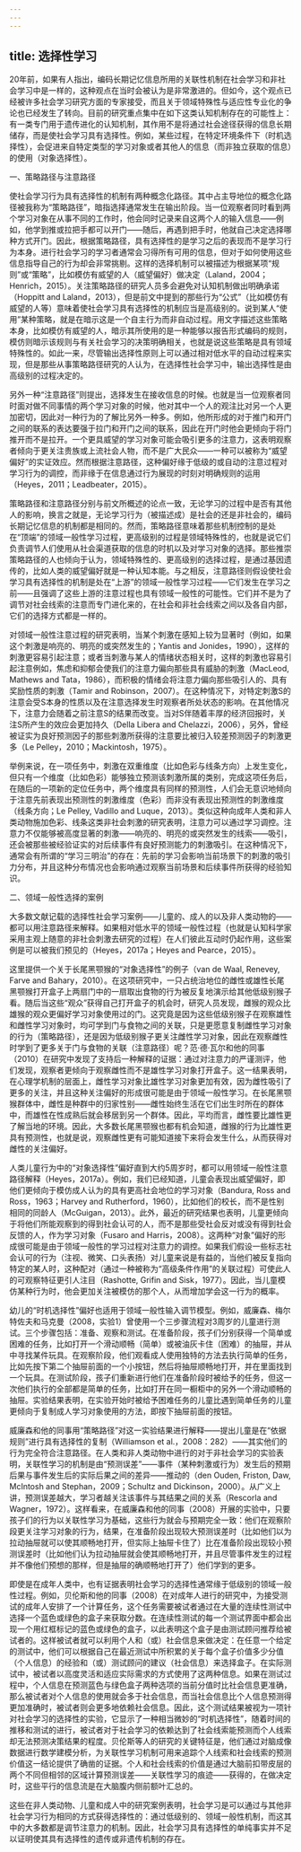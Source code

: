 ```yaml
---
---
---
```

title: 选择性学习
---




20年前，如果有人指出，编码长期记忆信息所用的关联性机制在社会学习和非社会学习中是一样的，这种观点在当时会被认为是非常激进的。但如今，这个观点已经被许多社会学习研究方面的专家接受，而且关于领域特殊性与适应性专业化的争论也已经发生了转向。目前的研究重点集中在如下这类认知机制存在的可能性上：有一类专门用于遗传进化的认知机制，其作用不是将通过社会途径获得的信息长期储存，而是使社会学习具有选择性。例如，某些过程，在特定环境条件下（时机选择性），会促进来自特定类型的学习对象或者其他人的信息（而非独立获取的信息）的使用（对象选择性）。





一、策略路径与注意路径


使社会学习行为具有选择性的机制有两种概念化路径。其中占主导地位的概念化路径被我称为“策略路径”，暗指选择通常发生在输出阶段。当一位观察者同时看到两个学习对象在从事不同的工作时，他会同时记录来自这两个人的输入信息——例如，他学到推或拉把手都可以开门——随后，再遇到把手时，他就自己决定选择哪种方式开门。因此，根据策略路径，具有选择性的是学习之后的表现而不是学习行为本身。进行社会学习的学习者通常会习得所有可用的信息，但对于如何使用这些信息指导自己的行为却会非常挑剔。这样的选择机制可以被描述为根据某项“规则”或“策略”，比如模仿有威望的人（威望偏好）做决定（Laland，2004；Henrich，2015）。关注策略路径的研究人员多会避免对认知机制做出明确承诺（Hoppitt and Laland，2013），但是前文中提到的那些行为“公式”（比如模仿有威望的人等）意味着使社会学习具有选择性的机制应当是高级别的。说到某人“使用”某种策略，就是在暗示这是一个自主行为而非自动过程。用文字描述这些策略本身，比如模仿有威望的人，暗示其所使用的是一种能够以报告形式编码的规则，模仿则暗示该规则与有关社会学习的决策明确相关，也就是说这些策略是具有领域特殊性的。如此一来，尽管输出选择性原则上可以通过相对低水平的自动过程来实现，但是那些从事策略路径研究的人认为，在选择性社会学习中，输出选择性是由高级别的过程决定的。

另外一种“注意路径”则提出，选择发生在接收信息的时候。也就是当一位观察者同时面对做不同事情的两个学习对象的时候，他对其中一个人的观注比对另一个人更加密切，因此对一种行为的了解比另外一种多。例如，他所形成的对于推门和开门之间的联系的表达要强于拉门和开门之间的联系，因此在开门时他会更倾向于将门推开而不是拉开。一个更具威望的学习对象可能会吸引更多的注意力，这表明观察者倾向于更关注贵族或上流社会人物，而不是广大民众——一种可以被称为“威望偏好”的实证效应。然而根据注意路径，这种偏好缘于低级的或自动的注意过程对学习行为的调控，而非缘于在信息通过行为展现的时刻对明确规则的运用（Heyes，2011；Leadbeater，2015）。

策略路径和注意路径分别与前文所概述的论点一致，无论学习的过程中是否有其他人的影响，换言之就是，无论学习行为（被描述成）是社会的还是非社会的，编码长期记忆信息的机制都是相同的。然而，策略路径意味着那些机制控制的是处在“顶端”的领域一般性学习过程，更高级别的过程是领域特殊性的，也就是说它们负责调节人们使用从社会渠道获取的信息的时机以及对学习对象的选择。那些推崇策略路径的人也倾向于认为，领域特殊性的、更高级别的选择过程，是通过基因遗传的，比如人类的威望偏好就是一种认知本能。与之相反，注意路径则假设使社会学习具有选择性的机制是处在“上游”的领域一般性学习过程——它们发生在学习之前——且强调了这些上游的注意过程也具有领域一般性的可能性。它们并不是为了调节对社会线索的注意而专门进化来的，在社会和非社会线索之间以及各自内部，它们的选择方式都是一样的。

对领域一般性注意过程的研究表明，当某个刺激在感知上较为显著时（例如，如果这个刺激是响亮的、明亮的或突然发生的；Yantis and Jonides，1990），这样的刺激更容易引起注意；或者当刺激与某人的情绪状态相关时，这样的刺激也容易引起注意例如，焦虑和抑郁会使我们的注意力偏向那些具有威胁的刺激（MacLeod, Mathews and Tata，1986），而积极的情绪会将注意力偏向那些吸引人的、具有奖励性质的刺激（Tamir and Robinson，2007）。在这种情况下，对特定刺激S的注意会受S本身的性质以及在注意选择发生时观察者所处状态的影响。在其他情况下，注意力会随着之前注意S的结果而改变。当对S伴随着丰厚的经济回报时，关注S所产生的效应会更加持久（Della Libera and Chelazzi，2006），另外，曾经被证实为良好预测因子的那些刺激所获得的注意要比被归入较差预测因子的刺激更多（Le Pelley，2010；Mackintosh，1975）。

举例来说，在一项任务中，刺激在双重维度（比如色彩与线条方向）上发生变化，但只有一个维度（比如色彩）能够独立预测该刺激所属的类别，完成这项任务后，在随后的一项新的定位任务中，两个维度具有同样的预测性，人们会无意识地倾向于注意先前表现出预测性的刺激维度（色彩）而非没有表现出预测性的刺激维度（线条方向；Le Pelley, Vadillo and Luque，2013）。类似这种向成年人类和非人类动物施加色彩、线条这类非社会刺激的研究表明，注意力可以通过学习调控。注意力不仅能够被高度显著的刺激——响亮的、明亮的或突然发生的线索——吸引，还会被那些被经验证实的对后续事件有良好预测能力的刺激吸引。在这种情况下，通常会有所谓的“学习三明治”的存在：先前的学习会影响当前场景下的刺激的吸引力分布，并且这种分布情况也会影响通过观察当前场景和后续事件所获得的经验知识。





二、领域一般性选择的案例


大多数文献记载的选择性社会学习案例——儿童的、成人的以及非人类动物的——都可以用注意路径来解释。如果相对低水平的领域一般性过程（也就是认知科学家采用主观上随意的非社会刺激去研究的过程）在人们彼此互动时仍起作用，这些案例是可以被我们预见的（Heyes，2017a；Heyes and Pearce，2015）。

这里提供一个关于长尾黑颚猴的“对象选择性”的例子（van de Waal, Renevey, Farve and Bahary，2010）。在这项研究中，一只占统治地位的雌性或雄性长尾黑颚猴打开盒子上两扇门中的一扇取出食物的行为被反复地演示给其他低级别猴子看。随后当这些“观众”获得自己打开盒子的机会时，研究人员发现，雌猴的观众比雄猴的观众更偏好学习对象使用过的门。这究竟是因为这些低级别猴子在观察雄性和雌性学习对象时，均可学到门与食物之间的关联，只是更愿意复制雌性学习对象的行为（策略路径），还是因为低级别猴子更关注雌性学习对象，因此在观察雌性时学到了更多关于门与食物的关联（注意路径）呢？范·德·瓦尔和他的同事（2010）在研究中发现了支持后一种解释的证据：通过对注意力的严谨测评，他们发现，观察者更倾向于观察雌性而不是雄性学习对象打开盒子。这一结果表明，在心理学机制的层面上，雌性学习对象比雄性学习对象更加有效，因为雌性吸引了更多的关注，并且这种关注偏好的形成很可能是由于领域一般性学习。在长尾黑颚猴群体中，雌性是种群中的归家性别——雌性始终生活在它们出生时所在的群体中，而雄性在性成熟后就会移居到另一个群体。因此，平均而言，雌性要比雄性更了解当地的环境。因此，大多数长尾黑颚猴也都有机会知道，雌猴的行为比雄性更具有预测性，也就是说，观察雌性更有可能知道接下来将会发生什么，从而获得对雌性的关注偏好。

人类儿童行为中的“对象选择性”偏好直到大约5周岁时，都可以用领域一般性注意路径解释（Heyes，2017a）。例如，我们已经知道，儿童会表现出威望偏好，即他们更倾向于模仿成人认为的具有更高社会地位的学习对象（Bandura, Ross and Ross，1963；Harvey and Rutherford，1960），比如他们的校长，而不是性别相同的同龄人（McGuigan，2013）。此外，最近的研究结果也表明，儿童更倾向于将他们所能观察到的得到社会认可的人，而不是那些受社会反对或没有得到社会反馈的人，作为学习对象（Fusaro and Harris，2008）。这两种“对象”偏好的形成很可能是由于领域一般性的学习过程对注意力的调控。如果我们假设一些标志社会认可的行为（注视、微笑、口头表扬）对儿童来说是有益的，当他们被反复指向特定的某人时，这种配对（通过一种被称为“高级条件作用”的关联过程）可使此人的可观察特征更引人注目（Rashotte, Grifin and Sisk，1977）。因此，当儿童模仿某种行为时，他会更加关注被模仿的那个人，从而增加学会这一行为的概率。

幼儿的“时机选择性”偏好也适用于领域一般性输入调节模型。例如，威廉森、梅尔特佐夫和马克曼（2008，实验1）曾使用一个三步骤流程对3周岁的儿童进行测试。三个步骤包括：准备、观察和测试。在准备阶段，孩子们分别获得一个简单或困难的任务，比如打开一个滑动顺畅（简单）或被油灰卡住（困难）的抽屉，并从中寻找某件玩具。在观察阶段，他们观看成人使用独特的方法去执行简单的任务，比如先按下第二个抽屉前面的一个小按钮，然后将抽屉顺畅地打开，并在里面找到一个玩具。在测试阶段，孩子们重新进行他们在准备阶段时被给予的任务，但这一次他们执行的全部都是简单的任务，比如打开在同一橱柜中的另外一个滑动顺畅的抽屉。实验结果表明，在实验开始时被给予困难任务的儿童比遇到简单任务的儿童更倾向于复制成人学习对象使用的方法，即按下抽屉前面的按钮。

威廉森和他的同事用“策略路径”对这一实验结果进行解释——提出儿童是在“依据规则”进行具有选择性的复制（Williamson et al.，2008：282）——其实他们的行为完全符合注意路径。在人类和非人类动物中进行的对于非社会学习的实验表明，关联性学习的机制是由“预测误差”——事件（某种刺激或行为）发生后的预期后果与事件发生后的实际后果之间的差异——推动的（den Ouden, Friston, Daw, McIntosh and Stephan，2009；Schultz and Dickinson，2000）。从广义上讲，预测误差越大，学习者越关注该事件与其结果之间的关系（Rescorla and Wagner，1972）。这样看来，在威廉森和他的同事（2008）开展的实验中，只要孩子们的行为以关联性学习为基础，这些行为就会与预期完全一致：他们在观察阶段更关注学习对象的行为，结果，在准备阶段出现较大预测误差时（比如他们以为拉动抽屉就可以使其顺畅地打开，但实际上抽屉卡住了）比在准备阶段出现较小预测误差时（比如他们认为拉动抽屉就会使其顺畅地打开，并且尽管事件发生的过程并不像他们预想的那样，但是抽屉的确顺畅地打开了）他们学到的更多。

即使是在成年人类中，也有证据表明社会学习的选择性通常缘于低级别的领域一般性过程。例如，贝伦斯和他的同事（2008）在对成年人进行的研究中，为接受测试的成年人安排了一个计算任务，这个任务需要被试者通过在大量的连续性测试中选择一个蓝色或绿色的盒子来获取分数。在连续性测试的每一个测试界面中都会出现一个用红框标记的蓝色或绿色的盒子，以此表明这个盒子是由测试顾问推荐给被试者的。这样被试者就可以利用个人和（或）社会信息来做决定：在任意一个给定的测试中，他们可以根据自己在最近测试中所积累的关于每个盒子价值多少分值（个人信息）的经验和（或）测试顾问的建议（社会信息）来选择盒子。在实际测试中，被试者以高度灵活和适应实际需求的方式使用了这两种信息。如果在测试过程中，个人信息在预测蓝色与绿色盒子两种选项的当前分值时比社会信息更准确，那么被试者对个人信息的使用就会多于社会信息，而当社会信息比个人信息预测得更加准确时，被试者则会更多地依赖社会信息。因此，这个测试结果被视为一项针对社会学习的选择性的实验，它显示了一种相当微妙的“时机选择性”，随着时间的推移和测试的进行，被试者对于社会学习的依赖达到了社会线索能预测而个人线索却无法预测决策结果的程度。贝伦斯等人的研究的关键特征是，他们通过对脑成像数据进行数学建模分析，为关联性学习机制可用来追踪个人线索和社会线索的预测价值这一结论提供了确凿的证据。个人和社会线索的价值是通过大脑前扣带皮层的两个不同但相邻的区域计算预测误差——关联性学习的痕迹——获得的，在做决定时，这些平行的信息流是在大脑腹内侧前额叶汇总的。

这些在非人类动物、儿童和成人中的研究案例表明，社会学习是可以通过与其他非社会学习行为相同的方式获得选择性的：通过低级别的、领域一般性机制，而这其中的大多数都是调节注意力的机制。因此，社会学习具有选择性的单纯事实并不足以证明使其具有选择性的遗传或非遗传机制的存在。